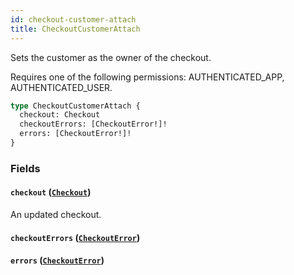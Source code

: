 ```yaml
---
id: checkout-customer-attach
title: CheckoutCustomerAttach
---
```



Sets the customer as the owner of the checkout. 

Requires one of the following permissions: AUTHENTICATED_APP, AUTHENTICATED_USER.

```graphql
type CheckoutCustomerAttach {
  checkout: Checkout
  checkoutErrors: [CheckoutError!]!
  errors: [CheckoutError!]!
}
```


### Fields

#### `checkout` ([`Checkout`](../../../developer/api-reference/objects/checkout))

An updated checkout.


#### `checkoutErrors` ([`CheckoutError`](../../../developer/api-reference/objects/checkout-error))




#### `errors` ([`CheckoutError`](../../../developer/api-reference/objects/checkout-error))






